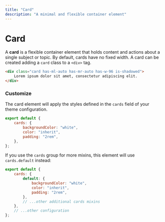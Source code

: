 ```yaml
---
title: "Card"
description: "A minimal and flexible container element"
--- 
```


# Card

A **card** is a flexible container element that holds content and actions about a single subject or topic. By default, cards have no fixed width. A card can be created adding a `card` class to a `<div>` tag.


```html live=true
<div class="card has-ml-auto has-mr-auto has-w-96 is-shadowed">
    Lorem ipsum dolor sit amet, consectetur adipiscing elit. 
</div>
```

### Customize

The card element will apply the styles defined in the `cards` field of your theme configuration.

```js title=siimple.config.js
export default {
    cards: {
        backgroundColor: "white",
        color: "inherit",
        padding: "2rem",
    },
};
```

If you use the `cards` group for more mixins, this element will use `cards.default` instead:

```js title=siimple.config.js
export default {
    cards: {
        default: {
            backgroundColor: "white",
            color: "inherit",
            padding: "2rem",
        },
        // ...other additional cards mixins
    },
    // ...other configuration
};
```
